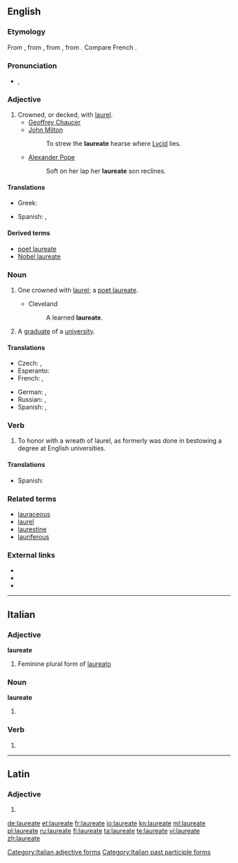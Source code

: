 ==English==
{{wikipedia}}
{{Webster 1913}}

===Etymology===
From {{etyl|la|en}} {{term|laureatus|lang=la}}, from {{term|laurea||laurel tree|lang=la}}, from {{term|laureus||of [[laurel|lang=la}}, from {{term|laurus||laurel|lang=la}}. Compare French {{term|lauréat|lang=fr}}.

===Pronunciation===
* {{a|UK}} {{IPA|/ˈlɒ.ɹiː.ət/|/ˈlɔː(ɹ).iː.ət/}}, {{X-SAMPA|/"lQri:.@t/|/"lO:(r).i:.@t/}}

===Adjective===
{{en-adj|-}}

# Crowned, or decked, with [[laurel]].
#* [[w:Geoffrey Chaucer|Geoffrey Chaucer]]
#* [[w:John Milton|John Milton]]
#*: To strew the '''laureate''' hearse where [[Lycid]] lies.
#* [[w:Alexander Pope|Alexander Pope]]
#*: Soft on her lap her '''laureate''' son reclines.

====Translations====
{{trans-top|one crowned with laurel}}
* Greek: {{t-|el|δαφνοστέφανος|tr=dafnostéfanos|sc=Grek}}
{{trans-mid}}
* Spanish: {{t+|es|laureado}}, {{t-|es|galardonado}}
{{trans-bottom}}

====Derived terms====
* [[poet laureate]]
* [[Nobel laureate]]

===Noun===
{{en-noun}}

# {{dated}} One crowned with [[laurel]]; a [[poet laureate]].
#* Cleveland
#*: A learned '''laureate'''.
# A [[graduate]] of a [[university]].

====Translations====
{{trans-top|one crowned with laurel}}
* Czech: {{t-|cs|nositel|m}}, {{t-|cs|laureát|m}}
* Esperanto: {{t-|eo|laŭreato}}
* French: {{t+|fr|lauréat|m}}, {{t+|fr|lauréate|f}}
{{trans-mid}}
* German: {{t+|de|Laureat|m}}, {{t-|de|Laureatin|f}}
* Russian: {{t+|ru|лауреат|m|tr=laureát|sc=Cyrl}}, {{t+|ru|лауреатка|f|tr=laureátka|sc=Cyrl}}
* Spanish: {{t+|es|laureado}}, {{t-|es|galardonado}}
{{trans-bottom}}

===Verb===
{{en-verb|laureat|ing}}

# {{intransitive}} To honor with a wreath of laurel, as formerly was done in bestowing a degree at English universities.

====Translations====
{{trans-top|one crowned with laurel}}
* Spanish: {{t-|es|laurear}}
{{trans-mid}}
{{trans-bottom}}

===Related terms===
* [[lauraceous]]
* [[laurel]]
* [[laurestine]]
* [[lauriferous]]

===External links===
* {{R:Webster 1913}}
* {{R:Century 1911}}
* {{R:OneLook}}

----

==Italian==

===Adjective===
'''laureate''' {{f}}

# Feminine plural form of [[laureato]]

===Noun===
'''laureate''' {{f}}

# {{plural of|laureata|lang=it}}

===Verb===
{{head|it|verb}}

# {{form of|feminine plural|laureato]]}}

[[Category:Italian adjective forms]]
[[Category:Italian past participle forms]]

----

==Latin==

===Adjective===
{{la-adj-form|laureāte}}

# {{inflection of|laureatus|laureātus|voc|m|s|lang=la}}

[[de:laureate]]
[[et:laureate]]
[[fr:laureate]]
[[io:laureate]]
[[kn:laureate]]
[[ml:laureate]]
[[pl:laureate]]
[[ru:laureate]]
[[fi:laureate]]
[[ta:laureate]]
[[te:laureate]]
[[vi:laureate]]
[[zh:laureate]]